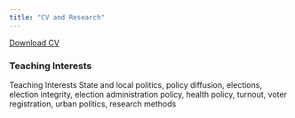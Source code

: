 ```yaml
---
title: "CV and Research"
---
```


<a href="CV.pdf#" class="download" title="Download CV as PDF">Download CV</a>			


### Teaching Interests

Teaching Interests
State and local politics, policy diffusion, elections, election integrity, election administration policy, health policy, turnout, voter registration, urban politics, research methods



